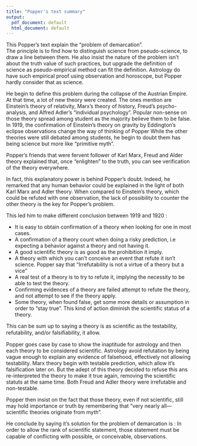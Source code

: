 ```yaml
---
title: "Popper's text summary"
output:
  pdf_document: default
  html_document: default
---
```


This Popper's text explain the "problem of demarcation". \
The principle is to find how to distinguish science from pseudo-science, to draw a line between them. 
He also insist the nature of the problem isn't about the truth value of such practices, but upgrade the definition of science as pseudo-empirical method can fit the definition.
Astrology do have such empirical proof using observation and horoscope, but Popper hardly consider that as science.

He begin to define this problem during the collapse of the Austrian Empire. 
At that time, a lot of new theory were created. The ones mention are Einstein’s theory of relativity, 
Marx’s theory of history, Freud’s psycho-analysis, and Alfred Adler’s "individual psychology".
Popular non-sense on those theory spread among student as the majority believe them to be false.
In 1919, the confirmation of Einstein's theory on gravity by Eddington’s eclipse observations change the way of thinking of Popper
While the other theories were still debated among students, 
he begin to doubt them has being science but more like "primitive myth".

Popper's friends that were fervent follower of Karl Marx, Freud and Alder theory explained that, 
once "enlighten" to the truth, you can see verification of the theory everywhere.

In fact, this explanatory power is behind Popper's doubt.
Indeed, he remarked that any human behavior could be explained in the light of both Karl Marx and Adler theory. 
When compared to Einstein's theory, which could be refuted with one observation,
the lack of possibility to counter the other theory is the key for Popper's problem.

This led him to make different conclusion between 1919 and 1920 :

 - It is easy to obtain confirmation of a theory when looking for one in most cases.
 - A confirmation of a theory count when doing a risky prediction, i.e expecting a behavior against a theory and not having it.
 - A good scientific theory is as good as the prohibition it imply. 
 - A theory with which you can't conceive an event that refute it isn't science. Popper say that "Irrefutability is not a virtue
of a theory but a vice"
 - A real test of a theory is to try to refute it, implying the necessity to be able to test the theory.
 - Confirming evidences of a theory are failed attempt to refute the theory, and not attempt to see if the theory apply.
 - Some theory, when found false, get some more details or assumption in order to "stay true". This kind of action diminish the scientific status of a theory.

This can be sum up to saying a theory is as scientific as the testability, refutability, and/or falsiﬁability, it allow.

Popper goes case by case to show the inaptitude for astrology and then each theory to be considered scientific.
Astrology avoid refutation by being vague enough to explain any evidence of falsehood, effectively not allowing testability.
Marx theory begin with testable prediction, which allow it's falsification later on. 
But the adept of this theory decided to refuse this ans re-interpreted the theory to make it true again, removing the scientific statuts at the same time.
Both Freud and Adler theory were irrefutable and non-testable. 

Popper then insist on the fact that those theory, even if not scientific,
still may hold importance or truth by remembering that "very nearly all—scientific theories originate from myth".

He conclude by saying it's solution for the problem of demarcation is :
In order to allow the rank of scientific statement, those statement must be capable of conﬂicting with possible, or conceivable, observations.